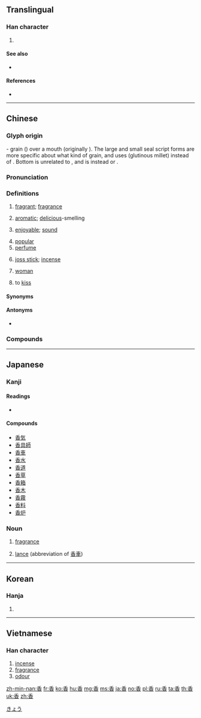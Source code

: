 {{character info/new}}
==Translingual==
{{stroke order|type=animate}}

===Han character===
{{Han char|rn=186|rad=香|as=00|sn=9|four=20609|canj=HDA|ids=⿱禾日}}
#{{mul-kangxi radical-def}}
====See also====
* {{l|mul|芳}}

====References====
* {{Han ref|kx=1428.210|dkj=44518|dj=1955.020|hdz=74423.010|uh=9999|ud=39321|bh=ADBB|bd=44475}}

----

==Chinese==
{{zh-forms}}

===Glyph origin===
{{Han etyl}}
{{liushu|i}} - grain ({{zh-l|*禾}}) over a mouth (originally {{zh-l|*口}}). The large and small seal script forms are more specific about what kind of grain, and uses {{zh-l|*黍}} (glutinous millet) instead of {{lang|zh|禾}}. Bottom is unrelated to {{zh-l|*日}}, and is instead {{zh-l|*甘}} or {{zh-l|*曰}}.

===Pronunciation===
{{zh-pron
|m=xiāng
|c=hoeng1
|h=pfs=hiông
|md=hiŏng
|mn=xm,qz,tp,kh,lk,sx,yl,km,mg,hc,tc:hiuⁿ/zz,tn:hioⁿ/xm,qz,tw:hiong/zz,tw:hiang
|mn_note=hiuⁿ/hioⁿ - vernacular; hiong/hiang - literary (Taiwanese: hiang - only used in certain words, e.g. {{zh-l|*香油}}, {{zh-l|*五香}})
|w=1xian
|mc=y
|oc=y
|ma=y
|cat=a,n
}}

===Definitions===
{{zh-hanzi}}

# [[fragrant]]; [[fragrance]]
# {{lb|zh|of|food}} [[aromatic]]; [[delicious]]-smelling
# {{lb|zh|of eating}} [[enjoyable]]; {{lb|zh|of sleep}} [[sound]]
# [[popular]]
# [[perfume]]
# {{lb|zh|religion}} [[joss stick]]; [[incense]] {{zh-mw|m:束|支}}
# {{lb|zh|figurative}} [[woman]]
# {{lb|zh|dialectal}} to [[kiss]]

====Synonyms====
{{zh-dial}}

====Antonyms====
* {{sense|fragrant|fragrance}} {{zh-l|臭}}

===Compounds===
{{zh-der|沉香|大茴香|丁香|茴香|藿香|迦南香|龍涎香|木香|乳香|上沉香|麝香|麝香片|松香|蘇合香|土木香|香案|香檳|香檳酒|香波|香餑餑兒|香菜|香草|香腸|香橙|香椿|香醇|香純|香餌|香粉|香港|香灰|香蕉|香料|香爐|香噴噴|香片|香氣|香色|香水|香甜|香味|香消玉沉|香菸|香煙|香艷|香油|香皂|小茴香|芸香|香冮|七香|上香|五香|仇香|信香|偷香|凝香|刈香|印香|吃香|噴香|國香|土香|埋香|天香|安香|尋香|幽香|心香|悶香|憐香|拈香|提香|斗香|暗香|書香|梅香|楓香|檀香|油香|清香|炷香|焚香|熏香|燒香|瑞香|瓣香|異香|盤香|稻香|篆香|線香|聽香|膩香|臂香|花香|芳香|藏香|蘭香|蘹香|蚊香|蜜香|行香|親香|進香|酒香|阿香|降香|頭香|香串|香乾|香亭|香公|香冢|香分|香包|香印|香囊|香奩|香妃|香客|香山|香巢|香市|香帛|香房|香扇|香斗|香會|香染|香樟|香櫞|香毬|香汗|香湯|香澤|香火|香燈|香燭|香瓜|香界|香稻|香筒|香筵|香篆|香精|香紙|香纓|香肉|香脆|香腮|香花|香茅|香茶|香菇|香菌|香蒲|香蓼|香蕈|香薷|香袋|香豔|香貍|香車|香酥|香鋪|香錢|香閨|香附|香頌|香頭|香願|香餅|香魚|香麝|香麞|馨香|高香|黃香|點香|龍香}}

----

==Japanese==

===Kanji===
{{ja-kanji|grade=c|rs=香00}}

====Readings====
* {{ja-readings|goon=[[こう]] (kō)|kanon=[[きょう]] (kyō)|kun=[[かおる|かお.る]] (kao.ru), [[かおり|かお.り]] (kao.ri), [[か]] (ka)}}

====Compounds====
* [[香気]]
* [[香具師]]
* [[香車]]
* [[香水]]
* [[香道]]
* [[香草]]
* [[香箱]]
* [[香木]]
* [[香霧]]
* [[香料]]
* [[香炉]]

===Noun===
{{ja-noun|きょう}}

# [[fragrance]]
# {{lb|ja|shogi}} [[lance]] (abbreviation of [[香車]])

[[Category:ja:Shogi|きょう]]

----

==Korean==

===Hanja===
{{ko-hanja|hangeul=향|eumhun=|rv=hyang|mr=hyang|y=hyang}}

# {{defn|lang=ko|sort=香00}}

----

==Vietnamese==

===Han character===
{{vi-hantu|[[hương]], [[nhang]], [[hồng]]|rs=香00}}

# [[incense]]
# [[fragrance]]
# [[odour]]

[[Category:CJKV radicals| ]]

[[zh-min-nan:香]]
[[fr:香]]
[[ko:香]]
[[hu:香]]
[[mg:香]]
[[ms:香]]
[[ja:香]]
[[no:香]]
[[pl:香]]
[[ru:香]]
[[ta:香]]
[[th:香]]
[[uk:香]]
[[zh:香]]